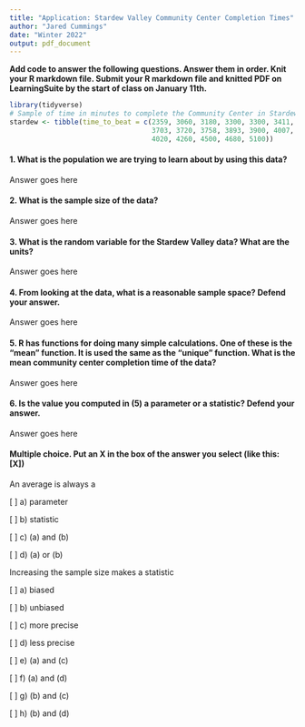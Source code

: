 ```yaml
---
title: "Application: Stardew Valley Community Center Completion Times"
author: "Jared Cummings"
date: "Winter 2022"
output: pdf_document
---
```


**Add code to answer the following questions. Answer them in order. Knit your R markdown file. Submit your R markdown file and knitted PDF on LearningSuite by the start of class on January 11th.**

```r
library(tidyverse)
# Sample of time in minutes to complete the Community Center in Stardew Valley
stardew <- tibble(time_to_beat = c(2359, 3060, 3180, 3300, 3300, 3411, 3420, 
                                   3703, 3720, 3758, 3893, 3900, 4007, 4013, 
                                   4020, 4260, 4500, 4680, 5100))
```

#### 1. What is the population we are trying to learn about by using this data?\newline
Answer goes here

#### 2. What is the sample size of the data?\newline
Answer goes here

#### 3. What is the random variable for the Stardew Valley data? What are the units?\newline
Answer goes here

#### 4. From looking at the data, what is a reasonable sample space? Defend your answer.\newline
Answer goes here

#### 5. R has functions for doing many simple calculations. One of these is the "mean" function. It is used the same as the "unique" function. What is the mean community center completion time of the data?\newline
Answer goes here

#### 6. Is the value you computed in (5) a parameter or a statistic? Defend your answer.\newline
Answer goes here

#### Multiple choice. Put an X in the box of the answer you select (like this: [X])
An average is always a

[ ] a) parameter

[ ] b) statistic

[ ] c) (a) and (b)

[ ] d) (a) or (b)

Increasing the sample size makes a statistic

[ ] a) biased

[ ] b) unbiased

[ ] c) more precise

[ ] d) less precise

[ ] e) (a) and (c)

[ ] f) (a) and (d)

[ ] g) (b) and (c)

[ ] h) (b) and (d)

